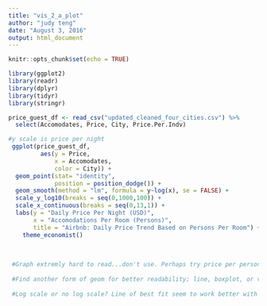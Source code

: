 ```yaml
---
title: "vis_2_a_plot"
author: "judy teng"
date: "August 3, 2016"
output: html_document
---
```


```r
knitr::opts_chunk$set(echo = TRUE)
```

```r
library(ggplot2)
library(readr)
library(dplyr)
library(tidyr)
library(stringr)

price_guest_df <- read_csv("updated_cleaned_four_cities.csv") %>%
  select(Accomodates, Price, City, Price.Per.Indv)

#y scale is price per night
 ggplot(price_guest_df, 
         aes(y = Price, 
             x = Accomodates, 
             color = City)) +
  geom_point(stat= "identity", 
             position = position_dodge()) +
  geom_smooth(method = "lm", formula = y~log(x), se = FALSE) +
  scale_y_log10(breaks = seq(0,1000,100)) +
  scale_x_continuous(breaks = seq(0,13,1)) +
  labs(y = "Daily Price Per Night (USD)", 
       x = "Accomodations Per Room (Persons)",
       title = "Airbnb: Daily Price Trend Based on Persons Per Room") +
    theme_economist()
 
 
 
 #Graph extremly hard to read...don't use. Perhaps try price per person instead of price per night since there does seem to be some trend happening.
 
 #Find another form of geom for better readability; line, boxplot, or violin?
 
 #Log scale or no log scale? Line of best fit seem to work better with log scale, but determining whether to use log scale would depend on which geom we use to improve the graph..
 
```

